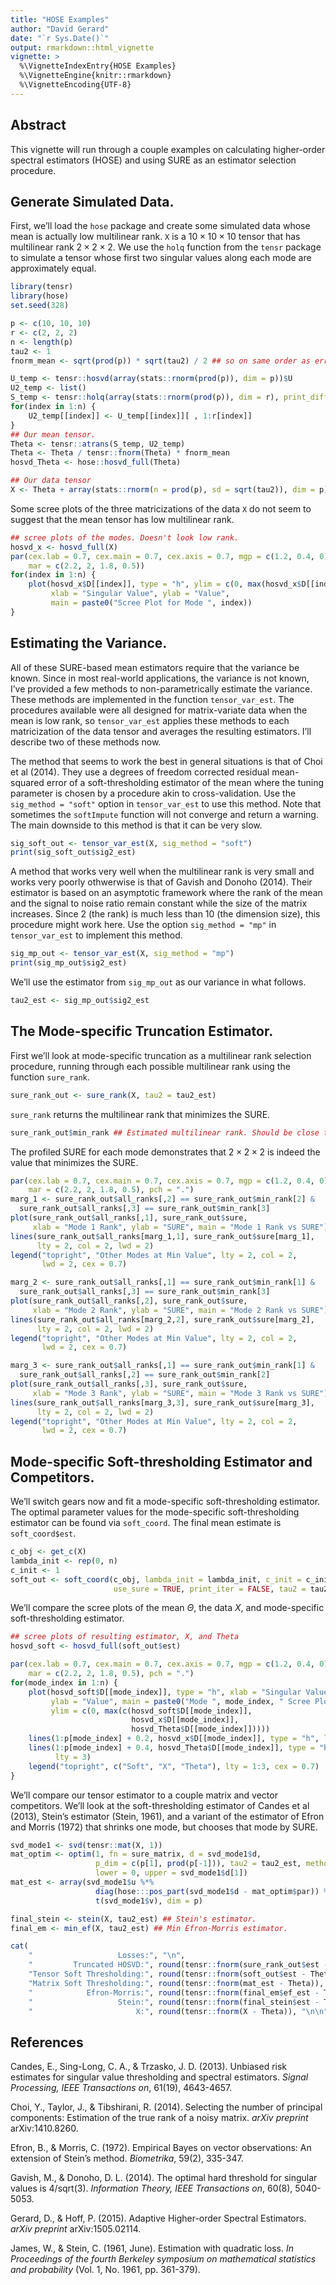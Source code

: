 ```yaml
---
title: "HOSE Examples"
author: "David Gerard"
date: "`r Sys.Date()`"
output: rmarkdown::html_vignette
vignette: >
  %\VignetteIndexEntry{HOSE Examples}
  %\VignetteEngine{knitr::rmarkdown}
  %\VignetteEncoding{UTF-8}
---
```


## Abstract
This vignette will run through a couple examples on calculating higher-order spectral estimators (HOSE)
and using SURE as an estimator selection procedure.

## Generate Simulated Data.
First, we'll load the `hose` package and create some simulated data whose mean is actually low multilinear rank. `X` is a $10 \times 10 \times 10$ tensor that has multilinear rank $2 \times 2 \times 2$. We use the `holq` function from the `tensr` package to simulate a tensor whose first two singular values along each mode are approximately equal.
```r
library(tensr)
library(hose)
set.seed(328)

p <- c(10, 10, 10)
r <- c(2, 2, 2)
n <- length(p)
tau2 <- 1
fnorm_mean <- sqrt(prod(p)) * sqrt(tau2) / 2 ## so on same order as error

U_temp <- tensr::hosvd(array(stats::rnorm(prod(p)), dim = p))$U
U2_temp <- list()
S_temp <- tensr::holq(array(stats::rnorm(prod(p)), dim = r), print_diff = FALSE)$Z
for(index in 1:n) {
    U2_temp[[index]] <- U_temp[[index]][ , 1:r[index]]
}
## Our mean tensor.
Theta <- tensr::atrans(S_temp, U2_temp)
Theta <- Theta / tensr::fnorm(Theta) * fnorm_mean
hosvd_Theta <- hose::hosvd_full(Theta)

## Our data tensor
X <- Theta + array(stats::rnorm(n = prod(p), sd = sqrt(tau2)), dim = p)
```

Some scree plots of the three matricizations of the data `X` do not seem to suggest that the mean tensor has low multilinear rank.
```r
## scree plots of the modes. Doesn't look low rank.
hosvd_x <- hosvd_full(X)
par(cex.lab = 0.7, cex.main = 0.7, cex.axis = 0.7, mgp = c(1.2, 0.4, 0),
    mar = c(2.2, 2, 1.8, 0.5))
for(index in 1:n) {
    plot(hosvd_x$D[[index]], type = "h", ylim = c(0, max(hosvd_x$D[[index]])),
         xlab = "Singular Value", ylab = "Value",
         main = paste0("Scree Plot for Mode ", index))
}
```

## Estimating the Variance.
All of these SURE-based mean estimators require that the variance be known. Since in most real-world applications, the variance is not known, I've provided a few methods to non-parametrically estimate the variance. These methods are implemented in the function `tensor_var_est`. The procedures available were all designed for matrix-variate data when the mean is low rank, so `tensor_var_est` applies these methods to each matricization of the data tensor and averages the resulting estimators. I'll describe two of these methods now.

The method that seems to work the best in general situations is that of Choi et al (2014). They use a degrees of freedom corrected residual mean-squared error of a soft-thresholding estimator of the mean where the tuning parameter is chosen by a procedure akin to cross-validation. Use the `sig_method = "soft"` option in `tensor_var_est` to use this method. Note that sometimes the `softImpute` function will not converge and return a warning. The main downside to this method is that it can be very slow.
```r
sig_soft_out <- tensor_var_est(X, sig_method = "soft")
print(sig_soft_out$sig2_est)
```

A method that works very well when the multilinear rank is very small and works very poorly othwerwise is that of Gavish and Donoho (2014). Their estimator is based on an asymptotic framework where the rank of the mean and the signal to noise ratio remain constant while the size of the matrix increases. Since 2 (the rank) is much less than 10 (the dimension size), this procedure might work here. Use the option `sig_method = "mp"` in `tensor_var_est` to implement this method.
```r
sig_mp_out <- tensor_var_est(X, sig_method = "mp")
print(sig_mp_out$sig2_est)
```

We'll use the estimator from `sig_mp_out` as our variance in what follows.
```r
tau2_est <- sig_mp_out$sig2_est
```

## The Mode-specific Truncation Estimator.

First we'll look at mode-specific truncation as a multilinear rank selection procedure, running through each possible multilinear rank using the function `sure_rank`.
```r
sure_rank_out <- sure_rank(X, tau2 = tau2_est)
```

`sure_rank` returns the multilinear rank that minimizes the SURE.
```r
sure_rank_out$min_rank ## Estimated multilinear rank. Should be close to (2, 2, 2).
```

The profiled SURE for each mode demonstrates that $2 \times 2 \times 2$ is indeed the value that minimizes the SURE.
```r
par(cex.lab = 0.7, cex.main = 0.7, cex.axis = 0.7, mgp = c(1.2, 0.4, 0),
    mar = c(2.2, 2, 1.8, 0.5), pch = ".")
marg_1 <- sure_rank_out$all_ranks[,2] == sure_rank_out$min_rank[2] &
  sure_rank_out$all_ranks[,3] == sure_rank_out$min_rank[3]
plot(sure_rank_out$all_ranks[,1], sure_rank_out$sure,
     xlab = "Mode 1 Rank", ylab = "SURE", main = "Mode 1 Rank vs SURE")
lines(sure_rank_out$all_ranks[marg_1,1], sure_rank_out$sure[marg_1],
      lty = 2, col = 2, lwd = 2)
legend("topright", "Other Modes at Min Value", lty = 2, col = 2,
       lwd = 2, cex = 0.7)

marg_2 <- sure_rank_out$all_ranks[,1] == sure_rank_out$min_rank[1] &
  sure_rank_out$all_ranks[,3] == sure_rank_out$min_rank[3]
plot(sure_rank_out$all_ranks[,2], sure_rank_out$sure,
     xlab = "Mode 2 Rank", ylab = "SURE", main = "Mode 2 Rank vs SURE")
lines(sure_rank_out$all_ranks[marg_2,2], sure_rank_out$sure[marg_2],
      lty = 2, col = 2, lwd = 2)
legend("topright", "Other Modes at Min Value", lty = 2, col = 2,
       lwd = 2, cex = 0.7)

marg_3 <- sure_rank_out$all_ranks[,1] == sure_rank_out$min_rank[1] &
  sure_rank_out$all_ranks[,2] == sure_rank_out$min_rank[2]
plot(sure_rank_out$all_ranks[,3], sure_rank_out$sure,
     xlab = "Mode 3 Rank", ylab = "SURE", main = "Mode 3 Rank vs SURE")
lines(sure_rank_out$all_ranks[marg_3,3], sure_rank_out$sure[marg_3],
      lty = 2, col = 2, lwd = 2)
legend("topright", "Other Modes at Min Value", lty = 2, col = 2,
       lwd = 2, cex = 0.7)
```

## Mode-specific Soft-thresholding Estimator and Competitors.
We'll switch gears now and fit a mode-specific soft-thresholding estimator. The optimal parameter values for the mode-specific soft-thresholding estimator can be found via `soft_coord`. The final mean estimate is `soft_coord$est`.
```r
c_obj <- get_c(X)
lambda_init <- rep(0, n)
c_init <- 1
soft_out <- soft_coord(c_obj, lambda_init = lambda_init, c_init = c_init,
                       use_sure = TRUE, print_iter = FALSE, tau2 = tau2_est, itermax = 20)
```

We'll compare the scree plots of the mean $\Theta$, the data $X$, and mode-specific soft-thresholding estimator.
```r
## scree plots of resulting estimator, X, and Theta
hosvd_soft <- hosvd_full(soft_out$est)

par(cex.lab = 0.7, cex.main = 0.7, cex.axis = 0.7, mgp = c(1.2, 0.4, 0),
    mar = c(2.2, 2, 1.8, 0.5), pch = ".")
for(mode_index in 1:n) {
    plot(hosvd_soft$D[[mode_index]], type = "h", xlab = "Singular Value",
         ylab = "Value", main = paste0("Mode ", mode_index, " Scree Plot"),
         ylim = c(0, max(c(hosvd_soft$D[[mode_index]],
                           hosvd_x$D[[mode_index]],
                           hosvd_Theta$D[[mode_index]]))))
    lines(1:p[mode_index] + 0.2, hosvd_x$D[[mode_index]], type = "h", lty = 2)
    lines(1:p[mode_index] + 0.4, hosvd_Theta$D[[mode_index]], type = "h",
          lty = 3)
    legend("topright", c("Soft", "X", "Theta"), lty = 1:3, cex = 0.7)
}
```

We'll compare our tensor estimator to a couple matrix and vector competitors. We'll look at the soft-thresholding estimator of Candes et al (2013), Stein's estimator (Stein, 1961), and a variant of the estimator of Efron and Morris (1972) that shrinks one mode, but chooses that mode by SURE.
```r
svd_mode1 <- svd(tensr::mat(X, 1))
mat_optim <- optim(1, fn = sure_matrix, d = svd_mode1$d,
                   p_dim = c(p[1], prod(p[-1])), tau2 = tau2_est, method = "Brent",
                   lower = 0, upper = svd_mode1$d[1])
mat_est <- array(svd_mode1$u %*%
                   diag(hose:::pos_part(svd_mode1$d - mat_optim$par)) %*%
                   t(svd_mode1$v), dim = p)

final_stein <- stein(X, tau2_est) ## Stein's estimator.
final_em <- min_ef(X, tau2_est) ## Min Efron-Morris estimator.
```

```r
cat(
    "                   Losses:", "\n",
    "         Truncated HOSVD:", round(tensr::fnorm(sure_rank_out$est - Theta)), "\n",
    "Tensor Soft Thresholding:", round(tensr::fnorm(soft_out$est - Theta)), "\n",
    "Matrix Soft Thresholding:", round(tensr::fnorm(mat_est - Theta)), "\n",
    "            Efron-Morris:", round(tensr::fnorm(final_em$ef_est - Theta)), "\n",
    "                   Stein:", round(tensr::fnorm(final_stein$est - Theta)), "\n",
    "                       X:", round(tensr::fnorm(X - Theta)), "\n\n")
```

## References

Candes, E., Sing-Long, C. A., & Trzasko, J. D. (2013). Unbiased risk estimates for singular value thresholding and spectral estimators. *Signal Processing, IEEE Transactions on*, 61(19), 4643-4657.

Choi, Y., Taylor, J., & Tibshirani, R. (2014). Selecting the number of principal components: Estimation of the true rank of a noisy matrix. *arXiv preprint* arXiv:1410.8260.

Efron, B., & Morris, C. (1972). Empirical Bayes on vector observations: An extension of Stein's method. *Biometrika*, 59(2), 335-347.

Gavish, M., & Donoho, D. L. (2014). The optimal hard threshold for singular values is 4/sqrt(3). *Information Theory, IEEE Transactions on*, 60(8), 5040-5053.

Gerard, D., & Hoff, P. (2015). Adaptive Higher-order Spectral Estimators. *arXiv preprint* arXiv:1505.02114.

James, W., & Stein, C. (1961, June). Estimation with quadratic loss. *In Proceedings of the fourth Berkeley symposium on mathematical statistics and probability* (Vol. 1, No. 1961, pp. 361-379).
